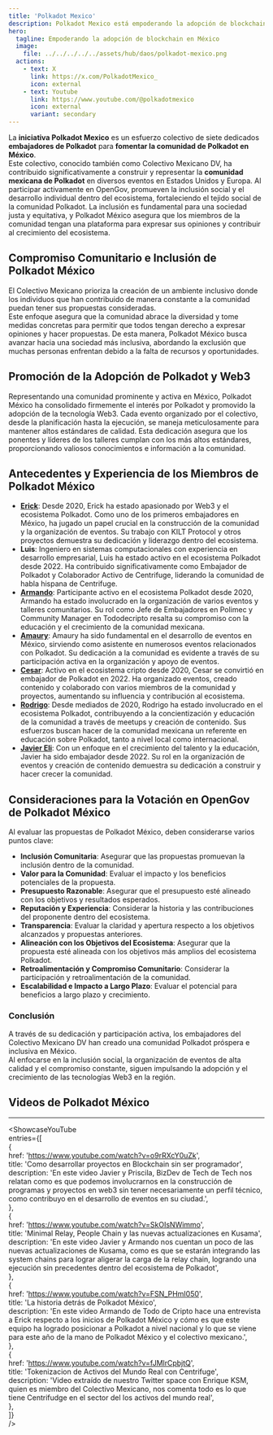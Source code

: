 ```yaml
---
title: 'Polkadot Mexico'  
description: Polkadot Mexico está empoderando la adopción de blockchain y el compromiso comunitario a través de eventos inclusivos, educación y participación activa.  
hero:  
  tagline: Empoderando la adopción de blockchain en México  
  image:  
    file: ../../../../../assets/hub/daos/polkadot-mexico.png  
  actions:  
    - text: X  
      link: https://x.com/PolkadotMexico_  
      icon: external  
    - text: Youtube  
      link: https://www.youtube.com/@polkadotmexico  
      icon: external  
      variant: secondary  
---
```



La **iniciativa Polkadot Mexico** es un esfuerzo colectivo de siete dedicados **embajadores de Polkadot** para **fomentar la comunidad de Polkadot en México**.  
Este colectivo, conocido también como Colectivo Mexicano DV, ha contribuido significativamente a construir y representar la **comunidad mexicana de Polkadot** en diversos eventos en Estados Unidos y Europa. Al participar activamente en OpenGov, promueven la inclusión social y el desarrollo individual dentro del ecosistema, fortaleciendo el tejido social de la comunidad Polkadot. La inclusión es fundamental para una sociedad justa y equitativa, y Polkadot México asegura que los miembros de la comunidad tengan una plataforma para expresar sus opiniones y contribuir al crecimiento del ecosistema.

## Compromiso Comunitario e Inclusión de Polkadot México  
El Colectivo Mexicano prioriza la creación de un ambiente inclusivo donde los individuos que han contribuido de manera constante a la comunidad puedan tener sus propuestas consideradas.  
Este enfoque asegura que la comunidad abrace la diversidad y tome medidas concretas para permitir que todos tengan derecho a expresar opiniones y hacer propuestas. De esta manera, Polkadot México busca avanzar hacia una sociedad más inclusiva, abordando la exclusión que muchas personas enfrentan debido a la falta de recursos y oportunidades.

## Promoción de la Adopción de Polkadot y Web3  
Representando una comunidad prominente y activa en México, Polkadot México ha consolidado firmemente el interés por Polkadot y promovido la adopción de la tecnología Web3. Cada evento organizado por el colectivo, desde la planificación hasta la ejecución, se maneja meticulosamente para mantener altos estándares de calidad. Esta dedicación asegura que los ponentes y líderes de los talleres cumplan con los más altos estándares, proporcionando valiosos conocimientos e información a la comunidad.

## Antecedentes y Experiencia de los Miembros de Polkadot México  
- **[Erick](https://x.com/w3nerick)**: Desde 2020, Erick ha estado apasionado por Web3 y el ecosistema Polkadot. Como uno de los primeros embajadores en México, ha jugado un papel crucial en la construcción de la comunidad y la organización de eventos. Su trabajo con KILT Protocol y otros proyectos demuestra su dedicación y liderazgo dentro del ecosistema.  
- **Luis**: Ingeniero en sistemas computacionales con experiencia en desarrollo empresarial, Luis ha estado activo en el ecosistema Polkadot desde 2022. Ha contribuido significativamente como Embajador de Polkadot y Colaborador Activo de Centrifuge, liderando la comunidad de habla hispana de Centrifuge.  
- **[Armando](https://x.com/th3hodlfather)**: Participante activo en el ecosistema Polkadot desde 2020, Armando ha estado involucrado en la organización de varios eventos y talleres comunitarios. Su rol como Jefe de Embajadores en Polimec y Community Manager en Tododecripto resalta su compromiso con la educación y el crecimiento de la comunidad mexicana.  
- **[Amaury](https://x.com/Amaurylr)**: Amaury ha sido fundamental en el desarrollo de eventos en México, sirviendo como asistente en numerosos eventos relacionados con Polkadot. Su dedicación a la comunidad es evidente a través de su participación activa en la organización y apoyo de eventos.  
- **[Cesar](https://x.com/Cesar_Ges)**: Activo en el ecosistema cripto desde 2020, Cesar se convirtió en embajador de Polkadot en 2022. Ha organizado eventos, creado contenido y colaborado con varios miembros de la comunidad y proyectos, aumentando su influencia y contribución al ecosistema.  
- **[Rodrigo](https://x.com/RodrigoHdezA)**: Desde mediados de 2020, Rodrigo ha estado involucrado en el ecosistema Polkadot, contribuyendo a la concientización y educación de la comunidad a través de meetups y creación de contenido. Sus esfuerzos buscan hacer de la comunidad mexicana un referente en educación sobre Polkadot, tanto a nivel local como internacional.  
- **[Javier Eli](https://x.com/JaviBlakeCR)**: Con un enfoque en el crecimiento del talento y la educación, Javier ha sido embajador desde 2022. Su rol en la organización de eventos y creación de contenido demuestra su dedicación a construir y hacer crecer la comunidad.

## Consideraciones para la Votación en OpenGov de Polkadot México  
Al evaluar las propuestas de Polkadot México, deben considerarse varios puntos clave:  
- **Inclusión Comunitaria**: Asegurar que las propuestas promuevan la inclusión dentro de la comunidad.  
- **Valor para la Comunidad**: Evaluar el impacto y los beneficios potenciales de la propuesta.  
- **Presupuesto Razonable**: Asegurar que el presupuesto esté alineado con los objetivos y resultados esperados.  
- **Reputación y Experiencia**: Considerar la historia y las contribuciones del proponente dentro del ecosistema.  
- **Transparencia**: Evaluar la claridad y apertura respecto a los objetivos alcanzados y propuestas anteriores.  
- **Alineación con los Objetivos del Ecosistema**: Asegurar que la propuesta esté alineada con los objetivos más amplios del ecosistema Polkadot.  
- **Retroalimentación y Compromiso Comunitario**: Considerar la participación y retroalimentación de la comunidad.  
- **Escalabilidad e Impacto a Largo Plazo**: Evaluar el potencial para beneficios a largo plazo y crecimiento.

### Conclusión  
A través de su dedicación y participación activa, los embajadores del Colectivo Mexicano DV han creado una comunidad Polkadot próspera e inclusiva en México.  
Al enfocarse en la inclusión social, la organización de eventos de alta calidad y el compromiso constante, siguen impulsando la adopción y el crecimiento de las tecnologías Web3 en la región.

## Videos de Polkadot México  
----------------  
<ShowcaseYouTube  
  entries={[  
          {  
      href: 'https://www.youtube.com/watch?v=o9rRXcY0uZk',  
      title: 'Como desarrollar proyectos en Blockchain sin ser programador',  
      description: 'En este video Javier y Priscila, BizDev de Tech de Tech nos relatan como es que podemos involucrarnos en la construcción de programas y proyectos en web3 sin tener necesariamente un perfil técnico, como contribuyo en el desarrollo de eventos en su ciudad.',  
     },  
      {  
      href: 'https://www.youtube.com/watch?v=SkOIsNWimmo',  
      title: 'Minimal Relay, People Chain y las nuevas actualizaciones en Kusama',  
      description: 'En este video Javier y Armando nos cuentan un poco de las nuevas actualizaciones de Kusama, como es que se estarán integrando las system chains para lograr aligerar la carga de la relay chain, logrando una ejecución sin precedentes dentro del ecosistema de Polkadot',  
    },  
    {  
      href: 'https://www.youtube.com/watch?v=FSN_PHmI050',  
      title: 'La historia detrás de Polkadot México',  
	  description: 'En este video Armando de Todo de Cripto hace una entrevista a Erick respecto a los inicios de Polkadot México y cómo es que este equipo ha logrado posicionar a Polkadot a nivel nacional y lo que se viene para este año de la mano de Polkadot México y el colectivo mexicano.',  
    },  
      {  
      href: 'https://www.youtube.com/watch?v=fJMlrCpbjtQ',  
      title: 'Tokenizacion de Activos del Mundo Real con Centrifuge',  
      description: 'Video extraído de nuestro Twitter space con Enrique KSM, quien es miembro del Colectivo Mexicano, nos comenta todo es lo que tiene Centrifudge en el sector del los activos del mundo real',  
    },  
  ]}  
/>  
